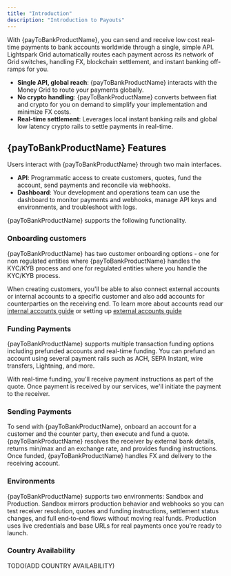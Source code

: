 ```yaml
---
title: "Introduction"
description: "Introduction to Payouts"
---
```



With {payToBankProductName}, you can send and receive low cost real-time payments to bank accounts worldwide through a single, simple API. Lightspark Grid automatically routes each payment across its network of Grid switches, handling FX, blockchain settlement, and instant banking off-ramps for you.

- **Single API, global reach**: {payToBankProductName} interacts with the Money Grid to route your payments globally.
- **No crypto handling**: {payToBankProductName} converts between fiat and crypto for you on demand to simplify your implementation and minimize FX costs.
- **Real-time settlement**: Leverages local instant banking rails and global low latency crypto rails to settle payments in real-time.


<PaymentFlow/>

## {payToBankProductName} Features
Users interact with {payToBankProductName} through two main interfaces.

- **API**: Programmatic access to create customers, quotes, fund the account, send payments and reconcile via webhooks.
- **Dashboard**: Your development and operations team can use the dashboard to monitor payments and webhooks, manage API keys and environments, and troubleshoot with logs.

{payToBankProductName} supports the following functionality.  

### Onboarding customers
{payToBankProductName} has two customer onboarding options - one for non regulated entities where {payToBankProductName} handles the KYC/KYB process and one for regulated entities where you handle the KYC/KYB process.

When creating customers, you'll be able to also connect external accounts or internal accounts to a specific customer and also add accounts for counterparties on the receiving end. 
To learn more about accounts read our [internal accounts guide](/pay-to-bank/depositing-funds/internal-accounts) or setting up [external accounts guide](/pay-to-bank/depositing-funds/external-accounts)

### Funding Payments
{payToBankProductName} supports multiple transaction funding options including prefunded accounts and real-time funding. You can prefund an account using several payment rails such as ACH, SEPA Instant, wire transfers, Lightning, and more.  

With real-time funding, you'll receive payment instructions as part of the quote. Once payment is received by our services, we'll initiate the payment to the receiver. 

### Sending Payments
To send with {payToBankProductName}, onboard an account for a customer and the counter party, then execute and fund a quote. {payToBankProductName} resolves the receiver by external bank details, returns min/max and an exchange rate, and provides funding instructions. Once funded, {payToBankProductName} handles FX and delivery to the receiving account.

### Environments
{payToBankProductName} supports two environments: Sandbox and Production. Sandbox mirrors production behavior and webhooks so you can test receiver resolution, quotes and funding instructions, settlement status changes, and full end‑to‑end flows without moving real funds. Production uses live credentials and base URLs for real payments once you’re ready to launch.

### Country Availability
TODO(ADD COUNTRY AVAILABILITY)